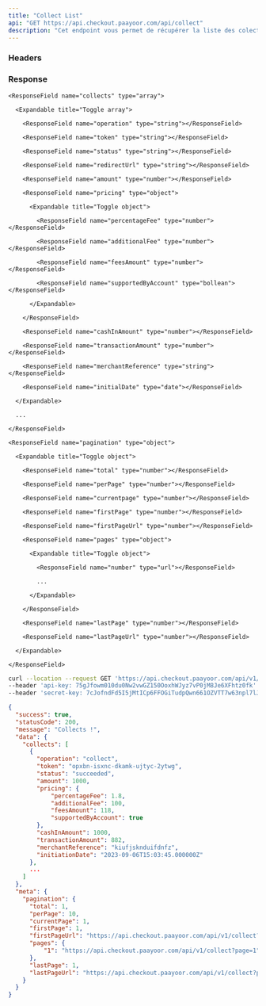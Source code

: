 ```yaml
---
title: "Collect List"
api: "GET https://api.checkout.paayoor.com/api/collect"
description: "Cet endpoint vous permet de récupérer la liste des colectes"
---
```


### Headers

<ParamField header="api-key" type="string" required></ParamField>

<ParamField header="secret-key" type="string" required></ParamField>

### Response

<ResponseField name="success" type="boolean"></ResponseField>

<ResponseField name="statusCode" type="number"></ResponseField>

<ResponseField name="message" type="string"></ResponseField>

<ResponseField name="data" type="object">

  <Expandable title="Toggle object">

    <ResponseField name="collects" type="array">

      <Expandable title="Toggle array">

        <ResponseField name="operation" type="string"></ResponseField>

        <ResponseField name="token" type="string"></ResponseField>

        <ResponseField name="status" type="string"></ResponseField>

        <ResponseField name="redirectUrl" type="string"></ResponseField>

        <ResponseField name="amount" type="number"></ResponseField>

        <ResponseField name="pricing" type="object">

          <Expandable title="Toggle object">

            <ResponseField name="percentageFee" type="number"></ResponseField>

            <ResponseField name="additionalFee" type="number"></ResponseField>

            <ResponseField name="feesAmount" type="number"></ResponseField>

            <ResponseField name="supportedByAccount" type="bollean"></ResponseField>

          </Expandable>

        </ResponseField>

        <ResponseField name="cashInAmount" type="number"></ResponseField>

        <ResponseField name="transactionAmount" type="number"></ResponseField>

        <ResponseField name="merchantReference" type="string"></ResponseField>

        <ResponseField name="initialDate" type="date"></ResponseField>

      </Expandable>

      ...

    </ResponseField>

  </Expandable>

</ResponseField>

<ResponseField name="meta" type="object">

  <Expandable title="Toggle object">

    <ResponseField name="pagination" type="object">

      <Expandable title="Toggle object">

        <ResponseField name="total" type="number"></ResponseField>

        <ResponseField name="perPage" type="number"></ResponseField>

        <ResponseField name="currentpage" type="number"></ResponseField>

        <ResponseField name="firstPage" type="number"></ResponseField>

        <ResponseField name="firstPageUrl" type="number"></ResponseField>

        <ResponseField name="pages" type="object">

          <Expandable title="Toggle object">

            <ResponseField name="number" type="url"></ResponseField>

            ...

          </Expandable>

        </ResponseField>

        <ResponseField name="lastPage" type="number"></ResponseField>

        <ResponseField name="lastPageUrl" type="number"></ResponseField>

      </Expandable>

    </ResponseField>

  </Expandable>

</ResponseField>

<RequestExample>

```bash Example Request
curl --location --request GET 'https://api.checkout.paayoor.com/api/v1/collect' \
--header 'api-key: 75gJfowm010du0Nw2vwGZ150OoxhWJyz7vP0jM8Je6XFhtz0fk' \
--header 'secret-key: 7cJofndFd5I5jMtICp6FFOGiTudpQwn661OZVTT7w63npl7lJ1'
```

</RequestExample>

<ResponseExample>

```json Response
{
  "success": true,
  "statusCode": 200,
  "message": "Collects !",
  "data": {
    "collects": [
      {
        "operation": "collect",
        "token": "opxbn-isxnc-dkamk-ujtyc-2ytwg",
        "status": "succeeded",
        "amount": 1000,
        "pricing": {
            "percentageFee": 1.8,
            "additionalFee": 100,
            "feesAmount": 118,
            "supportedByAccount": true
        },
        "cashInAmount": 1000,
        "transactionAmount": 882,
        "merchantReference": "kiufjsknduifdnfz",
        "initiationDate": "2023-09-06T15:03:45.000000Z"
      },
      ...
    ]
  },
  "meta": {
    "pagination": {
      "total": 1,
      "perPage": 10,
      "currentPage": 1,
      "firstPage": 1,
      "firstPageUrl": "https://api.checkout.paayoor.com/api/v1/collect?page=1",
      "pages": {
          "1": "https://api.checkout.paayoor.com/api/v1/collect?page=1"
      },
      "lastPage": 1,
      "lastPageUrl": "https://api.checkout.paayoor.com/api/v1/collect?page=1"
    }
  }
}
```

</ResponseExample>
